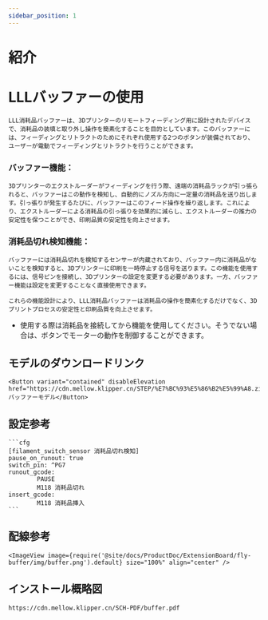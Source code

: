 ```yaml
---
sidebar_position: 1
---
```





# 紹介

# LLLバッファーの使用

 	LLL消耗品バッファーは、3Dプリンターのリモートフィーディング用に設計されたデバイスで、消耗品の装填と取り外し操作を簡素化することを目的としています。このバッファーには、フィーディングとリトラクトのためにそれぞれ使用する2つのボタンが装備されており、ユーザーが電動でフィーディングとリトラクトを行うことができます。

### バッファー機能：

 	3Dプリンターのエクストルーダーがフィーディングを行う際、遠端の消耗品ラックが引っ張られると、バッファーはこの動作を検知し、自動的にノズル方向に一定量の消耗品を送り出します。引っ張りが発生するたびに、バッファーはこのフィード操作を繰り返します。これにより、エクストルーダーによる消耗品の引っ張りを効果的に減らし、エクストルーダーの推力の安定性を保つことができ、印刷品質の安定性を向上させます。

### 消耗品切れ検知機能：

 	バッファーには消耗品切れを検知するセンサーが内蔵されており、バッファー内に消耗品がないことを検知すると、3Dプリンターに印刷を一時停止する信号を送ります。この機能を使用するには、信号ピンを接続し、3Dプリンターの設定を変更する必要があります。一方、バッファー機能は設定を変更することなく直接使用できます。

 	これらの機能設計により、LLL消耗品バッファーは消耗品の操作を簡素化するだけでなく、3Dプリントプロセスの安定性と印刷品質を向上させます。



* 使用する際は消耗品を接続してから機能を使用してください。そうでない場合は、ボタンでモーターの動作を制御することができます。

## モデルのダウンロードリンク

    <Button variant="contained" disableElevation href="https://cdn.mellow.klipper.cn/STEP/%E7%BC%93%E5%86%B2%E5%99%A8.zip">バッファーモデル</Button>


## 設定参考

    ```cfg
    [filament_switch_sensor 消耗品切れ検知]
    pause_on_runout: true
    switch_pin: ^PG7
    runout_gcode:
            PAUSE
            M118 消耗品切れ
    insert_gcode:
            M118 消耗品挿入
    ```

## 配線参考

    <ImageView image={require('@site/docs/ProductDoc/ExtensionBoard/fly-buffer/img/buffer.png').default} size="100%" align="center" />


## インストール概略図

```bash
https://cdn.mellow.klipper.cn/SCH-PDF/buffer.pdf
```